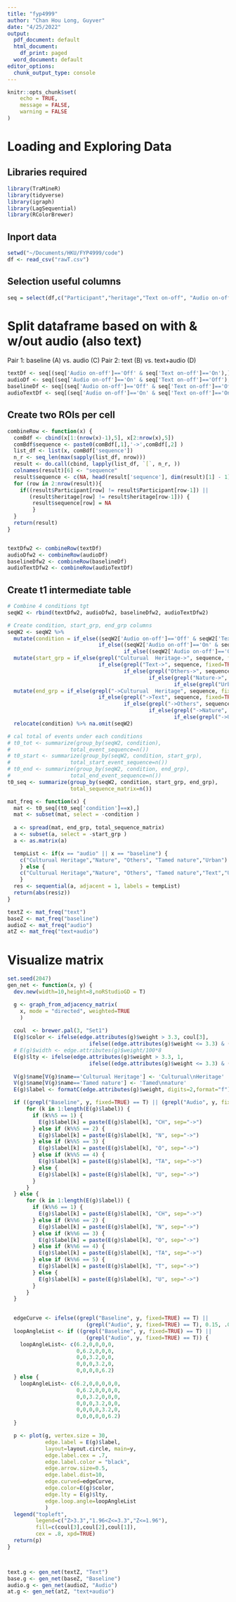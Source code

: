 ```yaml
---
title: "fyp4999"
author: "Chan Hou Long, Guyver"
date: "4/25/2022"
output:
  pdf_document: default
  html_document:
    df_print: paged
  word_document: default
editor_options:
  chunk_output_type: console
---
```


```r
knitr::opts_chunk$set(
	echo = TRUE,
	message = FALSE,
	warning = FALSE
)
```

# Loading and Exploring Data
## Libraries required
```r
library(TraMineR)
library(tidyverse)
library(igraph)
library(LagSequential)
library(RColorBrewer)
```

## Inport data
```r
setwd("~/Documents/HKU/FYP4999/code")
df <- read_csv("rawT.csv")
```

## Selection useful columns
```r
seq = select(df,c("Participant","heritage","Text on-off", "Audio on-off", "ROI"))
```

# Split dataframe based on with & w/out audio (also text)
Pair 1: baseline (A) vs. audio (C)
Pair 2: text (B) vs. text+audio (D)
```r
textDf <- seq[(seq['Audio on-off']=='Off' & seq['Text on-off']=='On'),]
audioDf <- seq[(seq['Audio on-off']=='On' & seq['Text on-off']=='Off'),]
baselineDf <- seq[(seq['Audio on-off']=='Off' & seq['Text on-off']=='Off'),]
audioTextDf <- seq[(seq['Audio on-off']=='On' & seq['Text on-off']=='On'),]
```

## Create two ROIs per cell
```r
combineRow <- function(x) {
  comBdf <- cbind(x[1:(nrow(x)-1),5], x[2:nrow(x),5])
  comBdf$sequence <- paste0(comBdf[,1],'->',comBdf[,2] )
  list_df <- list(x, comBdf['sequence'])
  n_r <- seq_len(max(sapply(list_df, nrow)))
  result <- do.call(cbind, lapply(list_df, `[`, n_r, ))
  colnames(result)[6] <- "sequence"
  result$sequence <- c(NA, head(result['sequence'], dim(result)[1] - 1)[[1]])
  for (row in 2:nrow(result)){
    if((result$Participant[row] != result$Participant[row-1]) || 
       (result$heritage[row] != result$heritage[row-1])) {
        result$sequence[row] = NA
        }
  }
  return(result)
}


textDfw2 <- combineRow(textDf)
audioDfw2 <- combineRow(audioDf)
baselineDfw2 <- combineRow(baselineDf)
audioTextDfw2 <- combineRow(audioTextDf)

```

## Create t1 intermediate table
```r
# Combine 4 conditions tgt
seqW2 <- rbind(textDfw2, audioDfw2, baselineDfw2, audioTextDfw2)

# Create condition, start_grp, end_grp columns
seqW2 <- seqW2 %>%
  mutate(condition = if_else((seqW2['Audio on-off']=='Off' & seqW2['Text on-off']=='On'), "text", 
                             if_else((seqW2['Audio on-off']=='On' & seqW2['Text on-off']=='Off'), "audio",
                                     if_else((seqW2['Audio on-off']=='Off' & seqW2['Text on-off']=='Off'),"baseline", "text+audio")))) %>% 
  mutate(start_grp = if_else(grepl("Culturual  Heritage->", sequence, fixed=TRUE) == TRUE, "Culturual  Heritage->",
                             if_else(grepl("Text->", sequence, fixed=TRUE) == TRUE, "Text->",
                                     if_else(grepl("Others->", sequence, fixed=TRUE) == TRUE, "Others->",
                                             if_else(grepl("Nature->", sequence, fixed=TRUE) == TRUE, "Nature->", 
                                                     if_else(grepl("Urban->", sequence, fixed=TRUE) == TRUE, "Urban->", "Tamed nature->")))))) %>% 
  mutate(end_grp = if_else(grepl("->Culturual  Heritage", sequence, fixed=TRUE) == TRUE, "->Culturual  Heritage",
                             if_else(grepl("->Text", sequence, fixed=TRUE) == TRUE, "->Text",
                                     if_else(grepl("->Others", sequence, fixed=TRUE) == TRUE, "->Others",
                                             if_else(grepl("->Nature", sequence, fixed=TRUE) == TRUE, "->Nature", 
                                                     if_else(grepl("->Urban", sequence, fixed=TRUE) == TRUE, "->Urban", "->Tamed nature")))))) %>% 
  relocate(condition) %>% na.omit(seqW2)

# cal total of events under each conditions
# t0_tot <- summarize(group_by(seqW2, condition),
#                   total_event_sequence=n())
# t0_start <- summarize(group_by(seqW2, condition, start_grp),
#                   total_start_event_sequence=n())
# t0_end <- summarize(group_by(seqW2, condition, end_grp),
#                   total_end_event_sequence=n())
t0_seq <- summarize(group_by(seqW2, condition, start_grp, end_grp),
                    total_sequence_matrix=n())

```

```r
mat_freq <- function(x) {
  mat <- t0_seq[(t0_seq['condition']==x),]
  mat <- subset(mat, select = -condition )
  
  a <- spread(mat, end_grp, total_sequence_matrix)
  a <- subset(a, select = -start_grp )
  a <- as.matrix(a)

  tempList <- if(x == "audio" || x == "baseline") {
    c("Culturual Heritage","Nature", "Others", "Tamed nature","Urban")
    } else {
    c("Culturual Heritage","Nature", "Others", "Tamed nature","Text","Urban")
    }
  res <- sequential(a, adjacent = 1, labels = tempList)
  return(abs(res$z))
}

textZ <- mat_freq("text")
baseZ <- mat_freq("baseline")
audioZ <- mat_freq("audio")
atZ <- mat_freq("text+audio")

```

# Visualize matrix
```r
set.seed(2047)
gen_net <- function(x, y) {
  dev.new(width=10,height=8,noRStudioGD = T)

  g <- graph_from_adjacency_matrix(
    x, mode = "directed", weighted=TRUE
    )
  
  coul  <- brewer.pal(3, "Set1")
  E(g)$color <- ifelse(edge.attributes(g)$weight > 3.3, coul[3],
                          ifelse((edge.attributes(g)$weight <= 3.3) & (edge.attributes(g)$weight > 1.96), coul[2], coul[1]))
  # E(g)$width <- edge.attributes(g)$weight/100*8
  E(g)$lty <- ifelse(edge.attributes(g)$weight > 3.3, 1,
                          ifelse((edge.attributes(g)$weight <= 3.3) & (edge.attributes(g)$weight > 1.96), 2, 3))
  
  V(g)$name[V(g)$name=='Culturual Heritage'] <- 'Culturual\nHeritage'
  V(g)$name[V(g)$name=='Tamed nature'] <- 'Tamed\nnature'
  E(g)$label <- formatC(edge.attributes(g)$weight, digits=2,format="f")

  if ((grepl("Baseline", y, fixed=TRUE) == T) || (grepl("Audio", y, fixed=TRUE) == T)) {
      for (k in 1:length(E(g)$label)) {
        if (k%%5 == 1) {
          E(g)$label[k] = paste(E(g)$label[k], "CH", sep="->")
        } else if (k%%5 == 2) {
          E(g)$label[k] = paste(E(g)$label[k], "N", sep="->")
        } else if (k%%5 == 3) {
          E(g)$label[k] = paste(E(g)$label[k], "O", sep="->")
        } else if (k%%5 == 4) {
          E(g)$label[k] = paste(E(g)$label[k], "TA", sep="->")
        } else {
          E(g)$label[k] = paste(E(g)$label[k], "U", sep="->")
        }
      }
  } else {
      for (k in 1:length(E(g)$label)) {
        if (k%%6 == 1) {
          E(g)$label[k] = paste(E(g)$label[k], "CH", sep="->")
        } else if (k%%6 == 2) {
          E(g)$label[k] = paste(E(g)$label[k], "N", sep="->")
        } else if (k%%6 == 3) {
          E(g)$label[k] = paste(E(g)$label[k], "O", sep="->")
        } else if (k%%6 == 4) {
          E(g)$label[k] = paste(E(g)$label[k], "TA", sep="->")
        } else if (k%%6 == 5) {
          E(g)$label[k] = paste(E(g)$label[k], "T", sep="->")
        } else {
          E(g)$label[k] = paste(E(g)$label[k], "U", sep="->")
        }
      }
  }

  
  edgeCurve <- ifelse((grepl("Baseline", y, fixed=TRUE) == T) || 
                         (grepl("Audio", y, fixed=TRUE) == T), 0.15, .05)
  loopAngleList <- if ((grepl("Baseline", y, fixed=TRUE) == T) || 
                         (grepl("Audio", y, fixed=TRUE) == T)) {
    loopAngleList<- c(6.2,0,0,0,0,
                      0,6.2,0,0,0,
                      0,0,3.2,0,0,
                      0,0,0,3.2,0,
                      0,0,0,0,6.2)
  } else {
    loopAngleList<- c(6.2,0,0,0,0,0,
                      0,6.2,0,0,0,0,
                      0,0,3.2,0,0,0,
                      0,0,0,3.2,0,0,
                      0,0,0,0,3.2,0,
                      0,0,0,0,0,6.2)
  }

  p <- plot(g, vertex.size = 30,
            edge.label = E(g)$label,
            layout=layout.circle, main=y,
            edge.label.cex = .7,
            edge.label.color = "black",
            edge.arrow.size=0.5, 
            edge.label.dist=10,
            edge.curved=edgeCurve,
            edge.color=E(g)$color,
            edge.lty = E(g)$lty,
            edge.loop.angle=loopAngleList
            ) 
  legend("topleft",
         legend=c("Z>3.3","1.96<Z<=3.3","Z<=1.96"),
         fill=c(coul[3],coul[2],coul[1]),
         cex = .8, xpd=TRUE)
  return(p)
}



text.g <- gen_net(textZ, "Text")
base.g <- gen_net(baseZ, "Baseline")
audio.g <- gen_net(audioZ, "Audio")
at.g <- gen_net(atZ, "text+audio")

```

